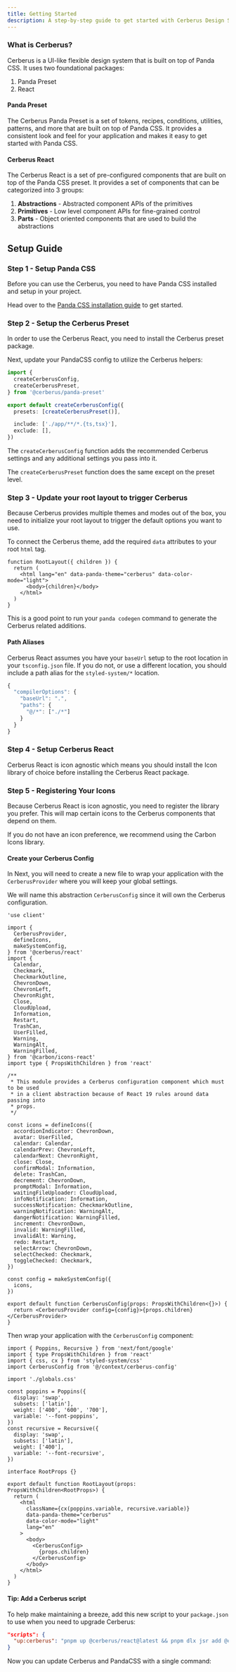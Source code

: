 ```yaml
---
title: Getting Started
description: A step-by-step guide to get started with Cerberus Design System
---
```



### What is Cerberus?

Cerberus is a UI-like flexible design system that is built on top of Panda CSS. It uses two foundational packages:

1. Panda Preset
2. React

#### Panda Preset

The Cerberus Panda Preset is a set of tokens, recipes, conditions, utilities, patterns, and more that are built on top of Panda CSS. It provides a consistent look and feel for your application and makes it easy to get started with Panda CSS.

#### Cerberus React

The Cerberus React is a set of pre-configured components that are built on top of the Panda CSS preset. It provides a set of components that can be categorized into 3 groups:

1. **Abstractions** - Abstracted component APIs of the primitives
2. **Primitives** - Low level component APIs for fine-grained control
3. **Parts** - Object oriented components that are used to build the abstractions

## Setup Guide

### Step 1 - Setup Panda CSS

Before you can use the Cerberus, you need to have Panda CSS installed and setup in your project.

Head over to the [Panda CSS installation guide](https://panda-css.com/docs/installation/nextjs) to get started.

### Step 2 - Setup the Cerberus Preset

In order to use the Cerberus React, you need to install the Cerberus preset package.

<BashTabs code="npx jsr add @cerberus/panda-preset" />

Next, update your PandaCSS config to utilize the Cerberus helpers:

```ts title="panda.config.ts"
import {
  createCerberusConfig,
  createCerberusPreset,
} from '@cerberus/panda-preset'

export default createCerberusConfig({
  presets: [createCerberusPreset()],

  include: ['./app/**/*.{ts,tsx}'],
  exclude: [],
})
```

The `createCerberusConfig` function adds the recommended Cerberus settings and any additional settings you pass into it.

The `createCerberusPreset` function does the same except on the preset level.


### Step 3 - Update your root layout to trigger Cerberus

Because Cerberus provides multiple themes and modes out of the box, you need to initialize your root layout to trigger the default options you want to use.

To connect the Cerberus theme, add the required `data` attributes to your root `html` tag.

```tsx title="app/layout.tsx" {3}
function RootLayout({ children }) {
  return (
    <html lang="en" data-panda-theme="cerberus" data-color-mode="light">
      <body>{children}</body>
    </html>
  )
}
```

This is a good point to run your `panda codegen` command to generate the Cerberus related additions.

#### Path Aliases

Cerberus React assumes you have your `baseUrl` setup to the root location in your `tsconfig.json` file. If you do not, or use a different location, you should include a path alias for the `styled-system/*` location.

```ts title="tsconfig.json" {3}
{
  "compilerOptions": {
    "baseUrl": ".",
    "paths": {
      "@/*": ["./*"]
    }
  }
}
```

### Step 4 - Setup Cerberus React

Cerberus React is icon agnostic which means you should install the Icon library of choice before installing the Cerberus React package.

<BashTabs code="npm install @cerberus/react@npm:@cerberus-design/react" />

<NoteAdmonition description="In the snippet above, we are simply creating an alias path for NPM to use of the name we prefer." />

### Step 5 - Registering Your Icons

Because Cerberus React is icon agnostic, you need to register the library you prefer. This will map certain icons to the Cerberus components that depend on them.

If you do not have an icon preference, we recommend using the Carbon Icons library.

<BashTabs code="npm install @carbon/icons-react" />

#### Create your Cerberus Config

In Next, you will need to create a new file to wrap your application with the `CerberusProvider` where you will keep your global settings.

We will name this abstraction `CerberusConfig` since it will own the Cerberus configuration.

```tsx title="context/cerberus-config.tsx"
'use client'

import {
  CerberusProvider,
  defineIcons,
  makeSystemConfig,
} from '@cerberus/react'
import {
  Calendar,
  Checkmark,
  CheckmarkOutline,
  ChevronDown,
  ChevronLeft,
  ChevronRight,
  Close,
  CloudUpload,
  Information,
  Restart,
  TrashCan,
  UserFilled,
  Warning,
  WarningAlt,
  WarningFilled,
} from '@carbon/icons-react'
import type { PropsWithChildren } from 'react'

/**
 * This module provides a Cerberus configuration component which must to be used
 * in a client abstraction because of React 19 rules around data passing into
 * props.
 */

const icons = defineIcons({
  accordionIndicator: ChevronDown,
  avatar: UserFilled,
  calendar: Calendar,
  calendarPrev: ChevronLeft,
  calendarNext: ChevronRight,
  close: Close,
  confirmModal: Information,
  delete: TrashCan,
  decrement: ChevronDown,
  promptModal: Information,
  waitingFileUploader: CloudUpload,
  infoNotification: Information,
  successNotification: CheckmarkOutline,
  warningNotification: WarningAlt,
  dangerNotification: WarningFilled,
  increment: ChevronDown,
  invalid: WarningFilled,
  invalidAlt: Warning,
  redo: Restart,
  selectArrow: ChevronDown,
  selectChecked: Checkmark,
  toggleChecked: Checkmark,
})

const config = makeSystemConfig({
  icons,
})

export default function CerberusConfig(props: PropsWithChildren<{}>) {
  return <CerberusProvider config={config}>{props.children}</CerberusProvider>
}
```

Then wrap your application with the `CerberusConfig` component:

```tsx title="app/layout.tsx" {32-34}
import { Poppins, Recursive } from 'next/font/google'
import { type PropsWithChildren } from 'react'
import { css, cx } from 'styled-system/css'
import CerberusConfig from '@/context/cerberus-config'

import './globals.css'

const poppins = Poppins({
  display: 'swap',
  subsets: ['latin'],
  weight: ['400', '600', '700'],
  variable: '--font-poppins',
})
const recursive = Recursive({
  display: 'swap',
  subsets: ['latin'],
  weight: ['400'],
  variable: '--font-recursive',
})

interface RootProps {}

export default function RootLayout(props: PropsWithChildren<RootProps>) {
  return (
    <html
      className={cx(poppins.variable, recursive.variable)}
      data-panda-theme="cerberus"
      data-color-mode="light"
      lang="en"
    >
      <body>
        <CerberusConfig>
          {props.children}
        </CerberusConfig>
      </body>
    </html>
  )
}
```

#### Tip: Add a Cerberus script

To help make maintaining a breeze, add this new script to your `package.json` to use when you need to upgrade Cerberus:

```json title="package.json"
"scripts": {
  "up:cerberus": "pnpm up @cerberus/react@latest && pnpm dlx jsr add @cerberus/panda-preset && pnpm up @pandacss/dev@latest"
}
```

Now you can update Cerberus and PandaCSS with a single command:

<BashTabs code="npm run up:cerberus" />